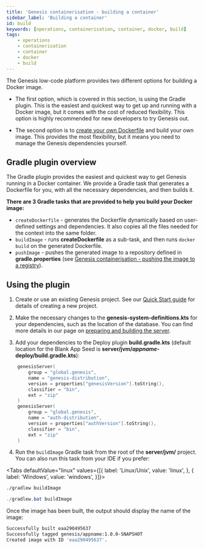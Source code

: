 ```yaml
---
title: 'Genesis containerisation - building a container'
sidebar_label: 'Building a container'
id: build
keywords: [operations, containerisation, container, docker, build]
tags:
    - operations
    - containerisation
    - container
    - docker
    - build
---
```



The Genesis low-code platform provides two different options for building a Docker image.

- The first option, which is covered in this section, is using the Gradle plugin. This is the easiest and quickest way to get up and running with a Docker image, but it comes with the cost of reduced flexibility. This option is highly recommended for new developers to try Genesis out.

- The second option is to [create your own Dockerfile](../../../operations/containerisation/dockerfile/) and build your own image. This provides the most flexibility, but it means you need to manage the Genesis dependencies yourself.

## Gradle plugin overview

The Gradle plugin provides the easiest and quickest way to get Genesis running in a Docker container. We provide a Gradle task that generates a Dockerfile for you, with all the necessary dependencies, and then builds it.

**There are 3 Gradle tasks that are provided to help you build your Docker image:**

- `createDockerfile` - generates the Dockerfile dynamically based on user-defined settings and dependencies. It also copies all the files needed for the context into the same folder.
- `buildImage` - runs **createDockerfile** as a sub-task, and then runs `docker build` on the generated Dockerfile.
- `pushImage` - pushes the generated image to a repository defined in **gradle.properties** (see [Genesis containerisation - pushing the image to a registry](../../../operations/containerisation/pushing/)).

## Using the plugin

1. Create or use an existing Genesis project. See our [Quick Start guide](../../../getting-started/quick-start/new-project-using-genx/create-a-new-project/) for details of creating a new project.

2. Make the necessary changes to the **genesis-system-definitions.kts** for your dependencies, such as the location of the database. You can find more details in our page on [preparing and building the server](../../../getting-started/quick-start/prepare-the-server-and-build/).

3. Add your dependencies to the Deploy plugin **build.gradle.kts** (default location for the Blank App Seed is **server/jvm/***appname***-deploy/build.gradle.kts**):

```kotlin
    genesisServer(
        group = "global.genesis",
        name = "genesis-distribution",
        version = properties["genesisVersion"].toString(),
        classifier = "bin",
        ext = "zip"
    )
    genesisServer(
        group = "global.genesis",
        name = "auth-distribution",
        version = properties["authVersion"].toString(),
        classifier = "bin",
        ext = "zip"
    )
```

4. Run the `buildImage` Gradle task from the root of the **server/jvm/** project. You can also run this task from your IDE if you prefer:

<Tabs defaultValue="linux" values={[{ label: 'Linux/Unix', value: 'linux', }, { label: 'Windows', value: 'windows', }]}>
<TabItem value="linux">

```bash
./gradlew buildImage
```

</TabItem>
<TabItem value="windows">

```powershell
./gradlew.bat buildImage
```

</TabItem>
</Tabs>

Once the image has been built, the output should display the name of the image:

```bash
Successfully built eaa290495637
Successfully tagged genesis/appname:1.0.0-SNAPSHOT
Created image with ID 'eaa290495637'.
```
